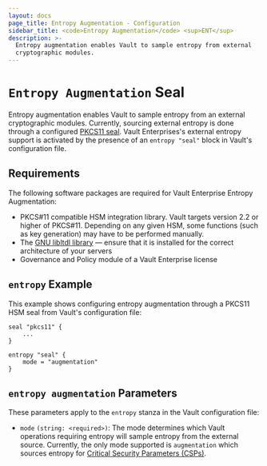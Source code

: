 ```yaml
---
layout: docs
page_title: Entropy Augmentation - Configuration
sidebar_title: <code>Entropy Augmentation</code> <sup>ENT</sup>
description: >-
  Entropy augmentation enables Vault to sample entropy from external
  cryptographic modules.
---
```


# `Entropy Augmentation` Seal

Entropy augmentation enables Vault to sample entropy from an external cryptographic modules.
Currently, sourcing external entropy is done through a configured [PKCS11 seal](/docs/configuration/seal/pkcs11).
Vault Enterprises's external entropy support is activated by the presence of an `entropy "seal"`
block in Vault's configuration file.

## Requirements

The following software packages are required for Vault Enterprise Entropy Augmentation:

- PKCS#11 compatible HSM integration library. Vault targets version 2.2 or
  higher of PKCS#11. Depending on any given HSM, some functions (such as key
  generation) may have to be performed manually.
- The [GNU libltdl library](https://www.gnu.org/software/libtool/manual/html_node/Using-libltdl.html)
  — ensure that it is installed for the correct architecture of your servers
- Governance and Policy module of a Vault Enterprise license

## `entropy` Example

This example shows configuring entropy augmentation through a PKCS11 HSM seal from Vault's configuration
file:

```hcl
seal "pkcs11" {
    ...
}

entropy "seal" {
    mode = "augmentation"
}
```

## `entropy augmentation` Parameters

These parameters apply to the `entropy` stanza in the Vault configuration file:

- `mode` `(string: <required>)`: The mode determines which Vault operations requiring
  entropy will sample entropy from the external source. Currently, the only mode supported
  is `augmentation` which sources entropy for [Critical Security Parameters (CSPs)](</docs/enterprise/entropy-augmentation#Critical-Security-Parameters-(CSPs)>).

